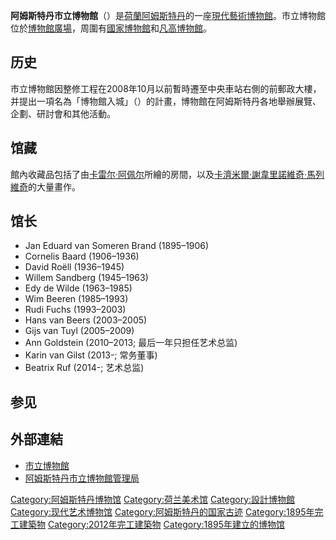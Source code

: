 {{Infobox Museum
 |name          = Stedelijk Museum Amsterdam<br>阿姆斯特丹市立博物館
 |image         = Stedelijk1.jpg
 |imagesize     = 300
| caption          = 2012年的博物馆入口
| alt              = White and glass building
| map_type         = Netherlands Amsterdam Central
| map_caption      = 阿姆斯特丹市中的位置
| map_size         = 250
| latitude         = 52.358056
| longitude        = 4.879722
| coordinates_type = type:landmark_dim:10km
| coordinates_region = NL-NH
| coordinates_display = inline,title
 |established   = 1895年
 |dissolved     =
 |location      = [[博物館廣場_(阿姆斯特丹)|博物館廣場]]<br />{{NED}}[[阿姆斯特丹|阿姆斯特丹]]
 |type          = [[現代藝術|現代藝術]]
 |visitors      = 700,000（2013年）<ref>{{Cite web |url=http://www.scribd.com/document_downloads/215029981?extension=pdf&from=embed&source=embed |title="Visitor Figures 2013: Exhibition & Museum Attendance Survey" |location=London |publisher=''The Art Newspaper'' |date=25 March 2014, Vol. 23, No. 256 |ISSN=0960-6556 |format=PDF}}{{en}}</ref>
 |director      = Gijs van Tuyl
| president        =
| curator          = 
| owner            =
| publictransit    = [[阿姆斯特丹有轨电车|阿姆斯特丹有轨电车]]: {{nowrap|2 [[File:Amsterdam_tramlijn_2.svg|12px]]}}、{{nowrap|5 [[File:Amsterdam_tramlijn_5.svg|12px]]}}、 {{nowrap|12 [[File:Amsterdam_tramlijn_12.svg|12px]]}}<br>公車: 170, 172
| car_park         =
| network          =
 |website       = [http://www.stedelijk.nl/ www.stedelijk.nl]
}}

'''阿姆斯特丹市立博物館'''（{{lang-nl|'''Stedelijk Museum Amsterdam'''}}）是[[荷蘭|荷蘭]][[阿姆斯特丹|阿姆斯特丹]]的一座[[現代藝術|現代藝術]][[博物館|博物館]]。市立博物館位於[[博物館廣場_(阿姆斯特丹)|博物館廣場]]，周圍有[[荷兰国家博物馆|國家博物館]]和[[凡高博物館|凡高博物館]]。

==历史==
市立博物館因整修工程在2008年10月以前暫時遷至中央車站右側的前郵政大樓，并提出一項名為「博物館入城」（{{lang-nl|'''Stedelijk in de Stad!'''}}）的計畫，博物館在阿姆斯特丹各地舉辦展覽、企劃、研討會和其他活動。

==馆藏==
館內收藏品包括了由[[卡雷尔·阿佩尔|卡雷尔·阿佩尔]]所繪的房間，以及[[卡濟米爾·謝韋里諾維奇·馬列維奇|卡濟米爾·謝韋里諾維奇·馬列維奇]]的大量畫作。
{{multiple image
| align     = right
| direction = horizontal
| width     =
| image1    = La Berceuse 1889 van Gogh Stedelijk Museum.jpg
| width1    = 124
| alt1      =
| caption1  = ''La Berceuse'' (1889) by [[文森特·梵高|文森特·梵高]]
| image2    = Woodcutter.jpg
| width2    = 112
| alt2      =
| caption2  = ''Woodcutter'' (1912–13) by [[卡济米尔·谢韦里诺维奇·马列维奇|卡济米尔·谢韦里诺维奇·马列维奇]]
| image3    = Theo van Doesburg Composition XIII.jpg
| width3    = 162
| alt3      =
| caption3  = ''Composition XIII'' (1918) by [[特奥·凡·杜斯伯格|特奥·凡·杜斯伯格]]
}}

==馆长==
* Jan Eduard van Someren Brand (1895–1906)
* Cornelis Baard (1906–1936)
* David Roëll (1936–1945)
* Willem Sandberg (1945–1963)
* Edy de Wilde (1963–1985)
* Wim Beeren (1985–1993)
* Rudi Fuchs (1993–2003)
* Hans van Beers (2003–2005)
* Gijs van Tuyl (2005–2009)
* Ann Goldstein (2010–2013; 最后一年只担任艺术总监)
* Karin van Gilst (2013-; 常务董事)
* Beatrix Ruf (2014-; 艺术总监)

==参见==
{{reflist}}

==外部連結==
{{commonscat|Stedelijk Museum Amsterdam}}
* [http://www.stedelijk.nl 市立博物館] {{WebCite|url=https://www.webcitation.org/66ODvwzTt?url=http://www.stedelijk.nl/ |date=20120323234452 |dateformat=iso }}
* [http://www.smba.nl 阿姆斯特丹市立博物館管理局]

{{Authority control}}
[[Category:阿姆斯特丹博物馆|Category:阿姆斯特丹博物馆]]
[[Category:荷兰美术馆|Category:荷兰美术馆]]
[[Category:設計博物館|Category:設計博物館]]
[[Category:现代艺术博物馆|Category:现代艺术博物馆]]
[[Category:阿姆斯特丹的国家古迹|Category:阿姆斯特丹的国家古迹]]
[[Category:1895年完工建築物|Category:1895年完工建築物]]
[[Category:2012年完工建築物|Category:2012年完工建築物]]
[[Category:1895年建立的博物馆|Category:1895年建立的博物馆]]